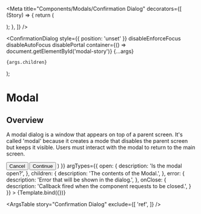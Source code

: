 
<Meta
  title="Components/Modals/Confirmation Dialog"
  decorators={[
    (Story) => {
      return (
        <div id="modal-story">
          <Story />
        </div>
      );
    },
  ]}
/>

  <ConfirmationDialog
    style={{ position: 'unset' }}
    disableEnforceFocus
    disableAutoFocus
    disablePortal
    container={() => document.getElementById('modal-story')}
    {...args}
  >
    {args.children}
  </ConfirmationDialog>
);

# Modal

## Overview
A modal dialog is a window that appears on top of a parent screen. It's called 'modal' because it creates a mode that disables the parent screen but keeps it visible. Users must interact with the modal to return to the main screen. 

<Canvas>
  <Story
    name="Confirmation Dialog"
    args={{
      open: true,
      title: 'Are you sure?',
      children: 'This confirmation modal is making sure you really want to do this.',
      error: '',
      actions: (
        <ActionsPanel>
          <Button>Cancel</Button>
          <Button buttonType="primary">Continue</Button>
        </ActionsPanel>
      )
    }}
    argTypes={{
      open: {
        description: 'Is the modal open?',
      },
      children: {
        description: 'The contents of the Modal.',
      },
      error: {
        description: 'Error that will be shown in the dialog.',
      },
      onClose: {
        description: 'Callback fired when the component requests to be closed.',
      }
    }}
  >
    {Template.bind({})}
  </Story>
</Canvas>


<ArgsTable
  story="Confirmation Dialog"
  exclude={[
    'ref',
  ]}
/>